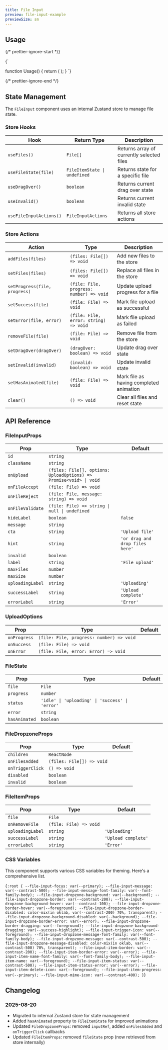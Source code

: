```yaml
---
title: File Input
preview: file-input-example
previewSize: sm
---
```


## Usage

{/* prettier-ignore-start */}

<CodeBlock lang="ts">{`

function Usage() {
    return (
      <FileInput />
    );
}
`}
</CodeBlock>

{/* prettier-ignore-end */}

## State Management

The `FileInput` component uses an internal Zustand store to manage file state.

### Store Hooks

| Hook                    | Return Type                  | Description                               |
| ----------------------- | ---------------------------- | ----------------------------------------- |
| `useFiles()`            | `File[]`                     | Returns array of currently selected files |
| `useFileState(file)`    | `FileItemState \| undefined` | Returns state for a specific file         |
| `useDragOver()`         | `boolean`                    | Returns current drag over state           |
| `useInvalid()`          | `boolean`                    | Returns current invalid state             |
| `useFileInputActions()` | `FileInputActions`           | Returns all store actions                 |

### Store Actions

| Action                        | Type                                     | Description                             |
| ----------------------------- | ---------------------------------------- | --------------------------------------- |
| `addFiles(files)`             | `(files: File[]) => void`                | Add new files to the store              |
| `setFiles(files)`             | `(files: File[]) => void`                | Replace all files in the store          |
| `setProgress(file, progress)` | `(file: File, progress: number) => void` | Update upload progress for a file       |
| `setSuccess(file)`            | `(file: File) => void`                   | Mark file upload as successful          |
| `setError(file, error)`       | `(file: File, error: string) => void`    | Mark file upload as failed              |
| `removeFile(file)`            | `(file: File) => void`                   | Remove file from the store              |
| `setDragOver(dragOver)`       | `(dragOver: boolean) => void`            | Update drag over state                  |
| `setInvalid(invalid)`         | `(invalid: boolean) => void`             | Update invalid state                    |
| `setHasAnimated(file)`        | `(file: File) => void`                   | Mark file as having completed animation |
| `clear()`                     | `() => void`                             | Clear all files and reset state         |

## API Reference

### FileInputProps

| Prop             | Type                                                                                                            | Default                         |
| ---------------- | --------------------------------------------------------------------------------------------------------------- | ------------------------------- |
| `id`             | `string`                                                                                                        |                                 |
| `className`      | `string`                                                                                                        |                                 |
| `onUpload`       | `(files: File[], options: UploadOptions) => Promise<void> \| void` <Tooltip content="See UploadOptions below"/> |                                 |
| `onFileAccept`   | `(file: File) => void`                                                                                          |                                 |
| `onFileReject`   | `(file: File, message: string) => void`                                                                         |                                 |
| `onFileValidate` | `(file: File) => string \| null \| undefined`                                                                   |                                 |
| `hideLabel`      | `boolean`                                                                                                       | `false`                         |
| `message`        | `string`                                                                                                        |                                 |
| `cta`            | `string`                                                                                                        | `'Upload file'`                 |
| `hint`           | `string`                                                                                                        | `'or drag and drop files here'` |
| `invalid`        | `boolean`                                                                                                       |                                 |
| `label`          | `string`                                                                                                        | `'File upload'`                 |
| `maxFiles`       | `number`                                                                                                        |                                 |
| `maxSize`        | `number`                                                                                                        |                                 |
| `uploadingLabel` | `string`                                                                                                        | `'Uploading'`                   |
| `successLabel`   | `string`                                                                                                        | `'Upload complete'`             |
| `errorLabel`     | `string`                                                                                                        | `'Error'`                       |

### UploadOptions

| Prop         | Type                                     | Default |
| ------------ | ---------------------------------------- | ------- |
| `onProgress` | `(file: File, progress: number) => void` |         |
| `onSuccess`  | `(file: File) => void`                   |         |
| `onError`    | `(file: File, error: Error) => void`     |         |

### FileState

| Prop          | Type                                            | Default |
| ------------- | ----------------------------------------------- | ------- |
| `file`        | `File`                                          |         |
| `progress`    | `number`                                        |         |
| `status`      | `'idle' \| 'uploading' \| 'success' \| 'error'` |         |
| `error`       | `string`                                        |         |
| `hasAnimated` | `boolean`                                       |         |

### FileDropzoneProps

| Prop             | Type                      | Default |
| ---------------- | ------------------------- | ------- |
| `children`       | `ReactNode`               |         |
| `onFilesAdded`   | `(files: File[]) => void` |         |
| `onTriggerClick` | `() => void`              |         |
| `disabled`       | `boolean`                 |         |
| `invalid`        | `boolean`                 |         |

### FileItemProps

| Prop             | Type                   | Default             |
| ---------------- | ---------------------- | ------------------- |
| `file`           | `File`                 |                     |
| `onRemoveFile`   | `(file: File) => void` |                     |
| `uploadingLabel` | `string`               | `'Uploading'`       |
| `successLabel`   | `string`               | `'Upload complete'` |
| `errorLabel`     | `string`               | `'Error'`           |

### CSS Variables

This component supports various CSS variables for theming. Here's a comprehensive list.

<CodeBlock lang="css">{`
:root {
    --file-input-focus: var(--primary);
    --file-input-message: var(--contrast-500);
    --file-input-message-font-family: var(--font-family-body);
    --file-input-dropzone-background: var(--background);
    --file-input-dropzone-border: var(--contrast-200);
    --file-input-dropzone-background-hover: var(--contrast-100);
    --file-input-dropzone-border-hover: var(--foreground);
    --file-input-dropzone-border-disabled: color-mix(in oklab, var(--contrast-200) 70%, transparent);
    --file-input-dropzone-background-disabled: var(--background);
    --file-input-dropzone-border-error: var(--error);
    --file-input-dropzone-border-dragging: var(--foreground);
    --file-input-dropzone-background-dragging: var(--success-highlight);
    --file-input-trigger-icon: var(--foreground);
    --file-input-dropzone-message-font-family: var(--font-family-body);
    --file-input-dropzone-message: var(--contrast-500);
    --file-input-dropzone-message-disabled: color-mix(in oklab, var(--contrast-500) 70%, transparent);
    --file-input-item-border: var(--contrast-200);
    --file-input-item-border-error: var(--error);
    --file-input-item-name-font-family: var(--font-family-body);
    --file-input-item-name: var(--foreground);
    --file-input-item-status: var(--contrast-500);
    --file-input-item-status-error: var(--error);
    --file-input-item-delete-icon: var(--foreground);
    --file-input-item-progress: var(--primary);
    --file-input-mime-icon: var(--contrast-400);
}
`}</CodeBlock>

## Changelog

### 2025-08-20

- Migrated to internal Zustand store for state management
- Added `hasAnimated` property to `FileItemState` for improved animations
- Updated `FileDropzoneProps`: removed `inputRef`, added `onFilesAdded` and `onTriggerClick` callbacks
- Updated `FileItemProps`: removed `fileState` prop (now retrieved from store internally)
